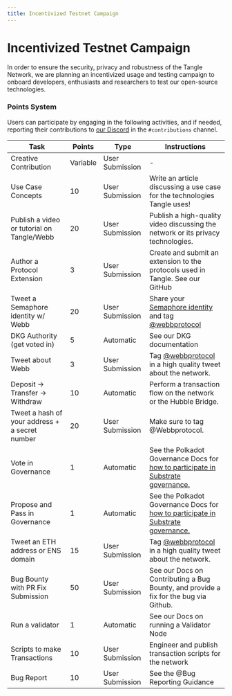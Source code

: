 ```yaml
---
title: Incentivized Testnet Campaign
---
```



# Incentivized Testnet Campaign

In order to ensure the security, privacy and robustness of the Tangle Network, we are planning an incentivized usage and testing campaign to onboard developers, enthusiasts and researchers to test our open-source technologies.

### Points System

Users can participate by engaging in the following activities, and if needed, reporting their contributions to [our Discord](https://webb.tools/community) in the `#contributions` channel.

| Task                                           | Points   | Type            | Instructions                                                                                                                                       |
| ---------------------------------------------- | -------- | --------------- | -------------------------------------------------------------------------------------------------------------------------------------------------- |
| Creative Contribution                          | Variable | User Submission | -                                                                                                                                                  |
| Use Case Concepts                              | 10       | User Submission | Write an article discussing a use case for the technologies Tangle uses!                                                                           |
| Publish a video or tutorial on Tangle/Webb     | 20       | User Submission | Publish a high-quality video discussing the network or its privacy technologies.                                                                   |
| Author a Protocol Extension                    | 3        | User Submission | Create and submit an extension to the protocols used in Tangle. See our GitHub                                                                     |
| Tweet a Semaphore identity w/ Webb             | 20       | User Submission | Share your [Semaphore identity](https://semaphore.appliedzkp.org/docs/guides/identities) and tag [@webbprotocol](https://twitter.com/webbprotocol) |
| DKG Authority (get voted in)                   | 5        | Automatic       | See our DKG documentation                                                                                                                          |
| Tweet about Webb                               | 3        | User Submission | Tag [@webbprotocol](https://twitter.com/webbprotocol) in a high quality tweet about the network.                                                   |
| Deposit → Transfer → Withdraw                  | 10       | Automatic       | Perform a transaction flow on the network or the Hubble Bridge.                                                                                    |
| Tweet a hash of your address + a secret number | 20       | User Submission | Make sure to tag @Webbprotocol.                                                                                                                    |
| Vote in Governance                             | 1        | Automatic       | See the Polkadot Governance Docs for [how to participate in Substrate governance.](https://wiki.polkadot.network/docs/maintain-guides-democracy)   |
| Propose and Pass in Governance                 | 1        | Automatic       | See the Polkadot Governance Docs for [how to participate in Substrate governance.](https://wiki.polkadot.network/docs/maintain-guides-democracy)   |
| Tweet an ETH address or ENS domain             | 15       | User Submission | Tag [@webbprotocol](https://twitter.com/webbprotocol) in a high quality tweet about the network.                                                   |
| Bug Bounty with PR Fix Submission              | 50       | User Submission | See our Docs on Contributing a Bug Bounty, and provide a fix for the bug via Github.                                                               |
| Run a validator                                | 1        | Automatic       | See our Docs on running a Validator Node                                                                                                           |
| Scripts to make Transactions                   | 10       | User Submission | Engineer and publish transaction scripts for the network                                                                                           |
| Bug Report                                     | 10       | User Submission | See the @Bug Reporting Guidance                                                                                                                    |
